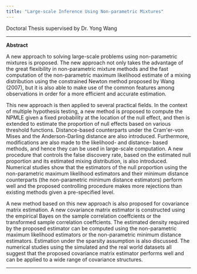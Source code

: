 ```yaml
---
title: "Large-scale Inference Using Non-parametric Mixtures"
---
```


Doctoral Thesis supervised by Dr. Yong Wang

***
**Abstract**

A new approach to solving large-scale problems using non-parametric mixtures is proposed. The new approach not only takes the advantage of the great flexibility in non-parametric mixture methods and the fast computation of the non-parametric maximum likelihood estimate of a mixing distribution using the constrained Newton method proposed by Wang (2007), but it is also able to make use of the common features among observations in order for a more efficient and accurate estimation.

This new approach is then applied to several practical fields. In the context of multiple hypothesis testing, a new method is proposed to compute the NPMLE given a fixed probability at the location of the null effect, and then is extended to estimate the proportion of null effects based on various threshold functions. Distance-based counterparts under the Cram\'er-von Mises and the Anderson-Darling distance are also introduced. Furthermore, modifications are also made to the likelihood- and distance- based methods, and hence they can be used in large-scale computation. A new procedure that controls the false discovery rate, based on the estimated null proportion and its estimated mixing distribution, is also introduced. Numerical studies show that the estimators of the null proportion using the non-parametric maximum likelihood estimators and their minimum distance counterparts (the non-parametric minimum distance estimators) perform well and the proposed controlling procedure makes more rejections than existing methods given a pre-specified level.

A new method based on this new approach is also proposed for covariance matrix estimation. A new covariance matrix estimator is constructed using the empirical Bayes on the sample correlation coeffcients or the transformed sample correlation coeffcients. The estimated density required by the proposed estimator can be computed using the non-parametric maximum likelihood estimators or the non-parametric minimum distance estimators. Estimation under the sparsity assumption is also discussed. The numerical studies using the simulated and the real world datasets all suggest that the proposed covariance matrix estimator performs well and can be applied to a wide range of covariance structures.

***
